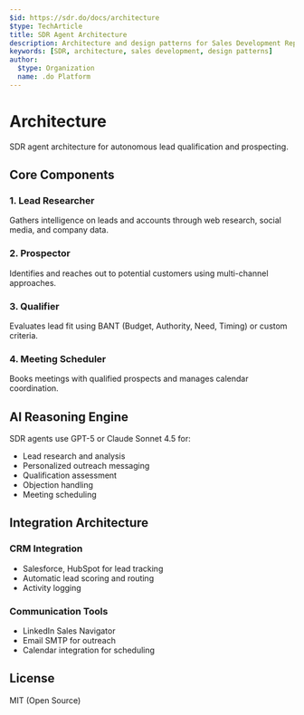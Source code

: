 ```yaml
---
$id: https://sdr.do/docs/architecture
$type: TechArticle
title: SDR Agent Architecture
description: Architecture and design patterns for Sales Development Representative agents
keywords: [SDR, architecture, sales development, design patterns]
author:
  $type: Organization
  name: .do Platform
---
```


# Architecture

SDR agent architecture for autonomous lead qualification and prospecting.

## Core Components

### 1. Lead Researcher

Gathers intelligence on leads and accounts through web research, social media, and company data.

### 2. Prospector

Identifies and reaches out to potential customers using multi-channel approaches.

### 3. Qualifier

Evaluates lead fit using BANT (Budget, Authority, Need, Timing) or custom criteria.

### 4. Meeting Scheduler

Books meetings with qualified prospects and manages calendar coordination.

## AI Reasoning Engine

SDR agents use GPT-5 or Claude Sonnet 4.5 for:

- Lead research and analysis
- Personalized outreach messaging
- Qualification assessment
- Objection handling
- Meeting scheduling

## Integration Architecture

### CRM Integration

- Salesforce, HubSpot for lead tracking
- Automatic lead scoring and routing
- Activity logging

### Communication Tools

- LinkedIn Sales Navigator
- Email SMTP for outreach
- Calendar integration for scheduling

## License

MIT (Open Source)
